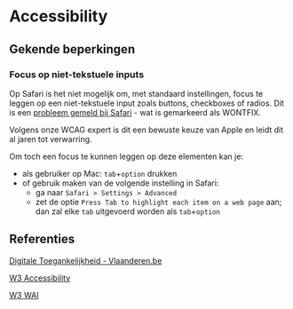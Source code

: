 
<Meta title="Richtlijnen/Accessibility/Accessibility"/>

# Accessibility

## Gekende beperkingen

### Focus op niet-tekstuele inputs

Op Safari is het niet mogelijk om, met standaard instellingen, focus te leggen op een niet-tekstuele input zoals
buttons, checkboxes of radios. Dit is een [probleem gemeld bij Safari](https://bugs.webkit.org/show_bug.cgi?id=22261) - wat is gemarkeerd als WONTFIX.

Volgens onze WCAG expert is dit een bewuste keuze van Apple en leidt dit al jaren tot verwarring.

Om toch een focus te kunnen leggen op deze elementen kan je:
- als gebruiker op Mac: `tab`+`option` drukken
- of gebruik maken van de volgende instelling in Safari:
    - ga naar `Safari > Settings > Advanced`
    - zet de optie `Press Tab to highlight each item on a web page` aan; dan zal elke `tab` uitgevoerd worden als `tab`+`option`

## Referenties

[Digitale Toegankelijkheid - Vlaanderen.be](https://www.vlaanderen.be/inter/toolbox-toegankelijke-steden-en-gemeenten/algemeen-bestuur-dienstverlening-en-communicatie/digitale-toegankelijkheid)

[W3 Accessibility](https://www.w3.org/TR/WCAG21/#:~:text=Web%20Content%20Accessibility%20Guidelines%20(WCAG)%202.1%20defines%20how%20to%20make,%2C%20learning%2C%20and%20neurological%20disabilities)

[W3 WAI](https://www.w3.org/WAI/)
